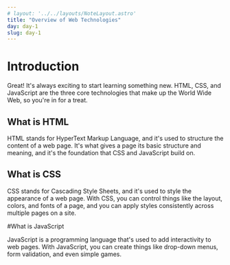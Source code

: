 ```yaml
---
# layout: '../../layouts/NoteLayout.astro'
title: "Overview of Web Technologies"
day: day-1
slug: day-1
---
```


# Introduction

Great! It's always exciting to start learning something new. HTML, CSS, and JavaScript are the three core technologies that make up the World Wide Web, so you're in for a treat.

## What is HTML

HTML stands for HyperText Markup Language, and it's used to structure the content of a web page. It's what gives a page its basic structure and meaning, and it's the foundation that CSS and JavaScript build on.

## What is CSS

CSS stands for Cascading Style Sheets, and it's used to style the appearance of a web page. With CSS, you can control things like the layout, colors, and fonts of a page, and you can apply styles consistently across multiple pages on a site.

#What is JavaScript

JavaScript is a programming language that's used to add interactivity to web pages. With JavaScript, you can create things like drop-down menus, form validation, and even simple games.
